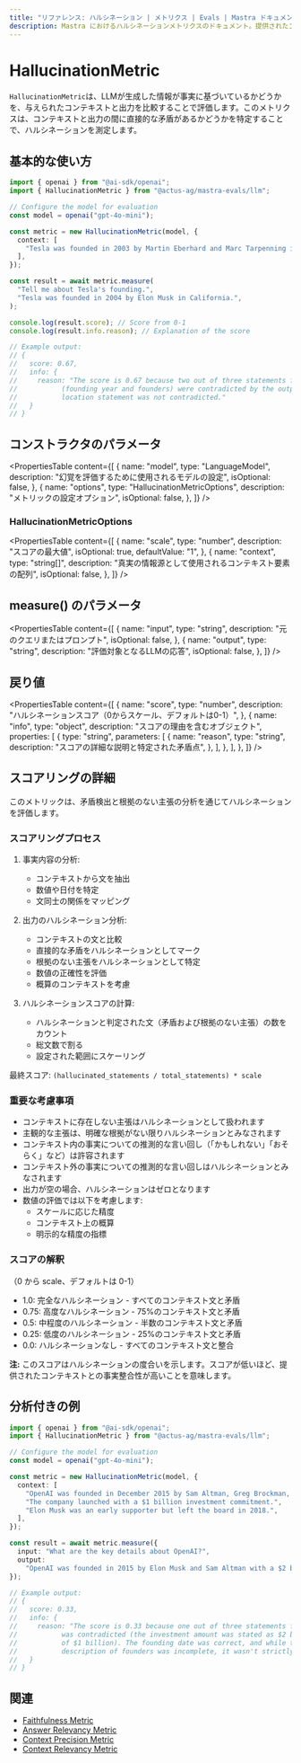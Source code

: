```yaml
---
title: "リファレンス: ハルシネーション | メトリクス | Evals | Mastra ドキュメント"
description: Mastra におけるハルシネーションメトリクスのドキュメント。提供されたコンテキストと矛盾する箇所を特定することで、LLM出力の事実的正確性を評価します。
---
```


# HallucinationMetric

`HallucinationMetric`は、LLMが生成した情報が事実に基づいているかどうかを、与えられたコンテキストと出力を比較することで評価します。このメトリクスは、コンテキストと出力の間に直接的な矛盾があるかどうかを特定することで、ハルシネーションを測定します。

## 基本的な使い方

```typescript
import { openai } from "@ai-sdk/openai";
import { HallucinationMetric } from "@actus-ag/mastra-evals/llm";

// Configure the model for evaluation
const model = openai("gpt-4o-mini");

const metric = new HallucinationMetric(model, {
  context: [
    "Tesla was founded in 2003 by Martin Eberhard and Marc Tarpenning in San Carlos, California.",
  ],
});

const result = await metric.measure(
  "Tell me about Tesla's founding.",
  "Tesla was founded in 2004 by Elon Musk in California.",
);

console.log(result.score); // Score from 0-1
console.log(result.info.reason); // Explanation of the score

// Example output:
// {
//   score: 0.67,
//   info: {
//     reason: "The score is 0.67 because two out of three statements from the context
//           (founding year and founders) were contradicted by the output, while the
//           location statement was not contradicted."
//   }
// }
```

## コンストラクタのパラメータ

<PropertiesTable
  content={[
    {
      name: "model",
      type: "LanguageModel",
      description: "幻覚を評価するために使用されるモデルの設定",
      isOptional: false,
    },
    {
      name: "options",
      type: "HallucinationMetricOptions",
      description: "メトリックの設定オプション",
      isOptional: false,
    },
  ]}
/>

### HallucinationMetricOptions

<PropertiesTable
  content={[
    {
      name: "scale",
      type: "number",
      description: "スコアの最大値",
      isOptional: true,
      defaultValue: "1",
    },
    {
      name: "context",
      type: "string[]",
      description: "真実の情報源として使用されるコンテキスト要素の配列",
      isOptional: false,
    },
  ]}
/>

## measure() のパラメータ

<PropertiesTable
  content={[
    {
      name: "input",
      type: "string",
      description: "元のクエリまたはプロンプト",
      isOptional: false,
    },
    {
      name: "output",
      type: "string",
      description: "評価対象となるLLMの応答",
      isOptional: false,
    },
  ]}
/>

## 戻り値

<PropertiesTable
  content={[
    {
      name: "score",
      type: "number",
      description: "ハルシネーションスコア（0からスケール、デフォルトは0-1）",
    },
    {
      name: "info",
      type: "object",
      description: "スコアの理由を含むオブジェクト",
      properties: [
        {
          type: "string",
          parameters: [
            {
              name: "reason",
              type: "string",
              description: "スコアの詳細な説明と特定された矛盾点",
            },
          ],
        },
      ],
    },
  ]}
/>

## スコアリングの詳細

このメトリックは、矛盾検出と根拠のない主張の分析を通じてハルシネーションを評価します。

### スコアリングプロセス

1. 事実内容の分析:

   - コンテキストから文を抽出
   - 数値や日付を特定
   - 文同士の関係をマッピング

2. 出力のハルシネーション分析:

   - コンテキストの文と比較
   - 直接的な矛盾をハルシネーションとしてマーク
   - 根拠のない主張をハルシネーションとして特定
   - 数値の正確性を評価
   - 概算のコンテキストを考慮

3. ハルシネーションスコアの計算:
   - ハルシネーションと判定された文（矛盾および根拠のない主張）の数をカウント
   - 総文数で割る
   - 設定された範囲にスケーリング

最終スコア: `(hallucinated_statements / total_statements) * scale`

### 重要な考慮事項

- コンテキストに存在しない主張はハルシネーションとして扱われます
- 主観的な主張は、明確な根拠がない限りハルシネーションとみなされます
- コンテキスト内の事実についての推測的な言い回し（「かもしれない」「おそらく」など）は許容されます
- コンテキスト外の事実についての推測的な言い回しはハルシネーションとみなされます
- 出力が空の場合、ハルシネーションはゼロとなります
- 数値の評価では以下を考慮します:
  - スケールに応じた精度
  - コンテキスト上の概算
  - 明示的な精度の指標

### スコアの解釈

（0 から scale、デフォルトは 0-1）

- 1.0: 完全なハルシネーション - すべてのコンテキスト文と矛盾
- 0.75: 高度なハルシネーション - 75%のコンテキスト文と矛盾
- 0.5: 中程度のハルシネーション - 半数のコンテキスト文と矛盾
- 0.25: 低度のハルシネーション - 25%のコンテキスト文と矛盾
- 0.0: ハルシネーションなし - すべてのコンテキスト文と整合

**注:** このスコアはハルシネーションの度合いを示します。スコアが低いほど、提供されたコンテキストとの事実整合性が高いことを意味します。

## 分析付きの例

```typescript
import { openai } from "@ai-sdk/openai";
import { HallucinationMetric } from "@actus-ag/mastra-evals/llm";

// Configure the model for evaluation
const model = openai("gpt-4o-mini");

const metric = new HallucinationMetric(model, {
  context: [
    "OpenAI was founded in December 2015 by Sam Altman, Greg Brockman, and others.",
    "The company launched with a $1 billion investment commitment.",
    "Elon Musk was an early supporter but left the board in 2018.",
  ],
});

const result = await metric.measure({
  input: "What are the key details about OpenAI?",
  output:
    "OpenAI was founded in 2015 by Elon Musk and Sam Altman with a $2 billion investment.",
});

// Example output:
// {
//   score: 0.33,
//   info: {
//     reason: "The score is 0.33 because one out of three statements from the context
//           was contradicted (the investment amount was stated as $2 billion instead
//           of $1 billion). The founding date was correct, and while the output's
//           description of founders was incomplete, it wasn't strictly contradictory."
//   }
// }
```

## 関連

- [Faithfulness Metric](./faithfulness)
- [Answer Relevancy Metric](./answer-relevancy)
- [Context Precision Metric](./context-precision)
- [Context Relevancy Metric](./context-relevancy)
